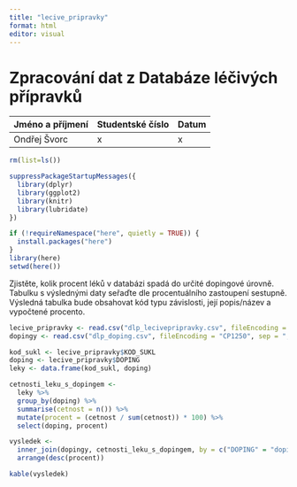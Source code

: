 ```yaml
---
title: "lecive_pripravky"
format: html
editor: visual
---
```


# **Zpracování dat z Databáze léčivých přípravků**

| Jméno a příjmení | Studentské číslo | Datum |
|------------------|------------------|-------|
| Ondřej Švorc     | x                | x     |

```r
rm(list=ls())
```

```r
suppressPackageStartupMessages({
  library(dplyr)
  library(ggplot2)
  library(knitr)
  library(lubridate)
})
```

```r
if (!requireNamespace("here", quietly = TRUE)) {
  install.packages("here")
}
library(here)
setwd(here())
```

Zjistěte, kolik procent léků v databázi spadá do určité dopingové úrovně. Tabulku s výslednými daty seřaďte dle procentuálního zastoupení sestupně. Výsledná tabulka bude obsahovat kód typu závislosti, její popis/název a vypočtené procento.

```r
lecive_pripravky <- read.csv("dlp_lecivepripravky.csv", fileEncoding = "CP1250", sep = ";")
dopingy <- read.csv("dlp_doping.csv", fileEncoding = "CP1250", sep = ";")
```

```r
kod_sukl <- lecive_pripravky$KOD_SUKL
doping <- lecive_pripravky$DOPING
leky <- data.frame(kod_sukl, doping)

cetnosti_leku_s_dopingem <- 
  leky %>% 
  group_by(doping) %>%
  summarise(cetnost = n()) %>%
  mutate(procent = (cetnost / sum(cetnost)) * 100) %>%
  select(doping, procent)

vysledek <- 
  inner_join(dopingy, cetnosti_leku_s_dopingem, by = c("DOPING" = "doping")) %>%
  arrange(desc(procent))

kable(vysledek)
```
